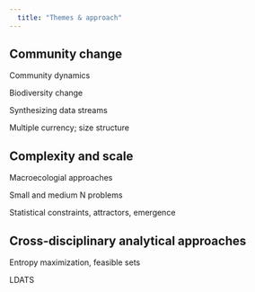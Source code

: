 ```yaml
---
  title: "Themes & approach"
---
```


## Community change

Community dynamics

Biodiversity change

Synthesizing data streams

Multiple currency; size structure

## Complexity and scale

Macroecologial approaches

Small and medium N problems

Statistical constraints, attractors, emergence

## Cross-disciplinary analytical approaches

Entropy maximization, feasible sets

LDATS


